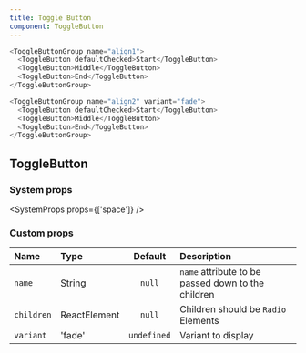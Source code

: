 ```yaml
---
title: Toggle Button
component: ToggleButton
---
```


```js live=true
<ToggleButtonGroup name="align1">
  <ToggleButton defaultChecked>Start</ToggleButton>
  <ToggleButton>Middle</ToggleButton>
  <ToggleButton>End</ToggleButton>
</ToggleButtonGroup>
```

```js live=true
<ToggleButtonGroup name="align2" variant="fade">
  <ToggleButton defaultChecked>Start</ToggleButton>
  <ToggleButton>Middle</ToggleButton>
  <ToggleButton>End</ToggleButton>
</ToggleButtonGroup>
```

## ToggleButton

### System props

<SystemProps props={['space']} />

### Custom props

| Name       | Type         |   Default   | Description                                        |
| :--------- | :----------- | :---------: | :------------------------------------------------- |
| `name`     | String       |   `null`    | `name` attribute to be passed down to the children |
| `children` | ReactElement |   `null`    | Children should be `Radio` Elements                |
| `variant`  | 'fade'       | `undefined` | Variant to display                                 |
